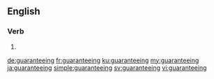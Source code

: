 ==English==

===Verb===
{{head|en|present participle}}

# {{present participle of|guarantee|lang=en}}

[[de:guaranteeing]]
[[fr:guaranteeing]]
[[ku:guaranteeing]]
[[my:guaranteeing]]
[[ja:guaranteeing]]
[[simple:guaranteeing]]
[[sv:guaranteeing]]
[[vi:guaranteeing]]